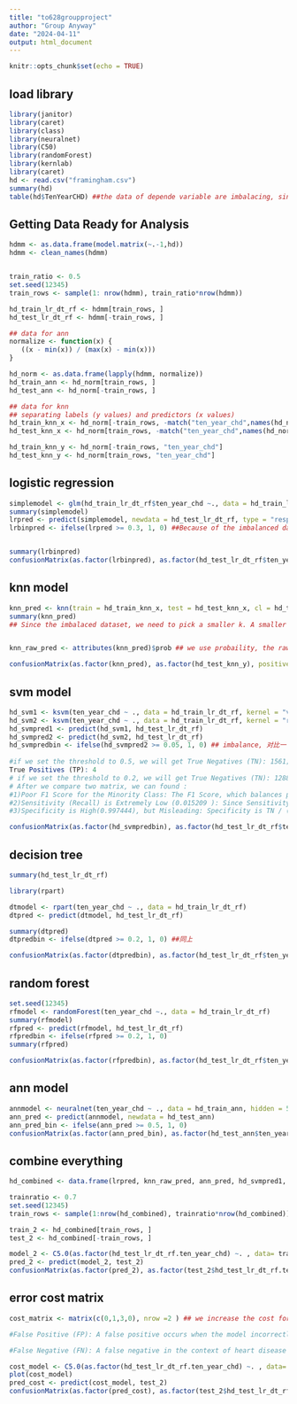 ```yaml
---
title: "to628groupproject"
author: "Group Anyway"
date: "2024-04-11"
output: html_document
---
```


```r
knitr::opts_chunk$set(echo = TRUE)
```


## load library
```r
library(janitor)
library(caret)
library(class)
library(neuralnet)
library(C50)
library(randomForest)
library(kernlab)
library(caret)
hd <- read.csv("framingham.csv")
summary(hd)
table(hd$TenYearCHD) ##the data of depende variable are imbalacing, since we have 644 for "1", and 3594 for "0". Thus we will address the imbalaced dataset by setting a smaller threshold when generating the binary prediction, and picking proper parameters for cost matrix. 
```

## Getting Data Ready for Analysis
```r
hdmm <- as.data.frame(model.matrix(~.-1,hd))
hdmm <- clean_names(hdmm)


train_ratio <- 0.5 
set.seed(12345)
train_rows <- sample(1: nrow(hdmm), train_ratio*nrow(hdmm))

hd_train_lr_dt_rf <- hdmm[train_rows, ]
hd_test_lr_dt_rf <- hdmm[-train_rows, ]

## data for ann
normalize <- function(x) {
   ((x - min(x)) / (max(x) - min(x)))
}

hd_norm <- as.data.frame(lapply(hdmm, normalize))
hd_train_ann <- hd_norm[train_rows, ]
hd_test_ann <- hd_norm[-train_rows, ]

## data for knn
## separating labels (y values) and predictors (x values)
hd_train_knn_x <- hd_norm[-train_rows, -match("ten_year_chd",names(hd_norm))]
hd_test_knn_x <- hd_norm[train_rows, -match("ten_year_chd",names(hd_norm))]

hd_train_knn_y <- hd_norm[-train_rows, "ten_year_chd"]
hd_test_knn_y <- hd_norm[train_rows, "ten_year_chd"]

```

## logistic regression
```r
simplemodel <- glm(hd_train_lr_dt_rf$ten_year_chd ~., data = hd_train_lr_dt_rf, family = "binomial")
summary(simplemodel)
lrpred <- predict(simplemodel, newdata = hd_test_lr_dt_rf, type = "response")
lrbinpred <- ifelse(lrpred >= 0.3, 1, 0) ##Because of the imbalanced dataset, we need to set a small threshold to guarantee the confusion matrix can better capture the minority part. 


summary(lrbinpred)
confusionMatrix(as.factor(lrbinpred), as.factor(hd_test_lr_dt_rf$ten_year_chd), positive = "1")
```

## knn model
```r
knn_pred <- knn(train = hd_train_knn_x, test = hd_test_knn_x, cl = hd_train_knn_y, k = 5, prob = TRUE)
summary(knn_pred)
## Since the imbalaced dataset, we need to pick a smaller k. A smaller k enables the model to capture more of the local structure of the data, which can be critical if the minority class forms compact clusters surrounded by the majority class. A larger k might overlook these local patterns in favor of broader, global patterns that tend to favor the majority class.


knn_raw_pred <- attributes(knn_pred)$prob ## we use probaility, the raw data, instead of the binary number. 

confusionMatrix(as.factor(knn_pred), as.factor(hd_test_knn_y), positive = "1")
```

## svm model
```r
hd_svm1 <- ksvm(ten_year_chd ~ ., data = hd_train_lr_dt_rf, kernel = "vanilladot")
hd_svm2 <- ksvm(ten_year_chd ~ ., data = hd_train_lr_dt_rf, kernel = "rbfdot")
hd_svmpred1 <- predict(hd_svm1, hd_test_lr_dt_rf)
hd_svmpred2 <- predict(hd_svm2, hd_test_lr_dt_rf)
hd_svmpredbin <- ifelse(hd_svmpred2 >= 0.05, 1, 0) ## imbalance, 对比一下和别的数字0.5 or 0.2
 
#if we set the threshold to 0.5, we will get True Negatives (TN): 1561; False Positives (FP): 4; False Negatives (FN): 259; 
True Positives (TP): 4 
# if we set the threshold to 0.2, we will get True Negatives (TN): 1288; False Positives (FP): 277; False Negatives (FN): 157; True Positives (TP):106
# After we compare two matrix, we can found : 
#1)Poor F1 Score for the Minority Class: The F1 Score, which balances precision and recall, may be quite low for the minority class. The model's precision is TP / (TP + FP), which is also low (4 / (4 + 4) = 0.5 in this case), and the F1 Score will be affected by both.
#2)Sensitivity (Recall) is Extremely Low (0.015209 ): Since Sensitivity is TP / (TP + FN), and TP is 4 in the larger threshold. 
#3)Specificity is High(0.997444), but Misleading: Specificity is TN / (TN + FP), which will be high due to the high TN. This could mistakenly suggest that the model is performing better than it actually is.

confusionMatrix(as.factor(hd_svmpredbin), as.factor(hd_test_lr_dt_rf$ten_year_chd), positive = "1")
```
## decision tree
```r
summary(hd_test_lr_dt_rf)

library(rpart)

dtmodel <- rpart(ten_year_chd ~ ., data = hd_train_lr_dt_rf)
dtpred <- predict(dtmodel, hd_test_lr_dt_rf)

summary(dtpred)
dtpredbin <- ifelse(dtpred >= 0.2, 1, 0) ##同上

confusionMatrix(as.factor(dtpredbin), as.factor(hd_test_lr_dt_rf$ten_year_chd), positive = "1")
```

## random forest
```r
set.seed(12345)
rfmodel <- randomForest(ten_year_chd ~., data = hd_train_lr_dt_rf)
summary(rfmodel)
rfpred <- predict(rfmodel, hd_test_lr_dt_rf)
rfpredbin <- ifelse(rfpred >= 0.2, 1, 0)
summary(rfpred)

confusionMatrix(as.factor(rfpredbin), as.factor(hd_test_lr_dt_rf$ten_year_chd), positive = "1")
```
## ann model
```r
annmodel <- neuralnet(ten_year_chd ~ ., data = hd_train_ann, hidden = 5)
ann_pred <- predict(annmodel, newdata = hd_test_ann)
ann_pred_bin <- ifelse(ann_pred >= 0.5, 1, 0)
confusionMatrix(as.factor(ann_pred_bin), as.factor(hd_test_ann$ten_year_chd), positive = "1")
```

## combine everything
```r
hd_combined <- data.frame(lrpred, knn_raw_pred, ann_pred, hd_svmpred1, hd_svmpred2, dtpred, rfpred, hd_test_lr_dt_rf$ten_year_chd)

trainratio <- 0.7
set.seed(12345)
train_rows <- sample(1:nrow(hd_combined), trainratio*nrow(hd_combined))

train_2 <- hd_combined[train_rows, ]
test_2 <- hd_combined[-train_rows, ]

model_2 <- C5.0(as.factor(hd_test_lr_dt_rf.ten_year_chd) ~. , data= train_2)
pred_2 <- predict(model_2, test_2)
confusionMatrix(as.factor(pred_2), as.factor(test_2$hd_test_lr_dt_rf.ten_year_chd), positive = "1")
```
## error cost matrix
```r
cost_matrix <- matrix(c(0,1,3,0), nrow =2 ) ## we increase the cost for false positive. 

#False Positive (FP): A false positive occurs when the model incorrectly predicts that a person has heart disease when they do not. While this is certainly not ideal—possibly leading to unnecessary stress for the patient, additional tests, and healthcare costs—the consequences are generally not as severe as missing a true positive case.

#False Negative (FN): A false negative in the context of heart disease prediction means that a person who actually has heart disease is incorrectly predicted by the model as not having the disease. This is potentially dangerous as it may result in the patient not receiving timely treatment, which can lead to serious health complications or even death. Therefore, the cost of false negatives is considered to be high, as it directly impacts patient health and outcomes.

cost_model <- C5.0(as.factor(hd_test_lr_dt_rf.ten_year_chd) ~. , data= train_2, costs = cost_matrix)
plot(cost_model)
pred_cost <- predict(cost_model, test_2)
confusionMatrix(as.factor(pred_cost), as.factor(test_2$hd_test_lr_dt_rf.ten_year_chd), positive = "1")
```

